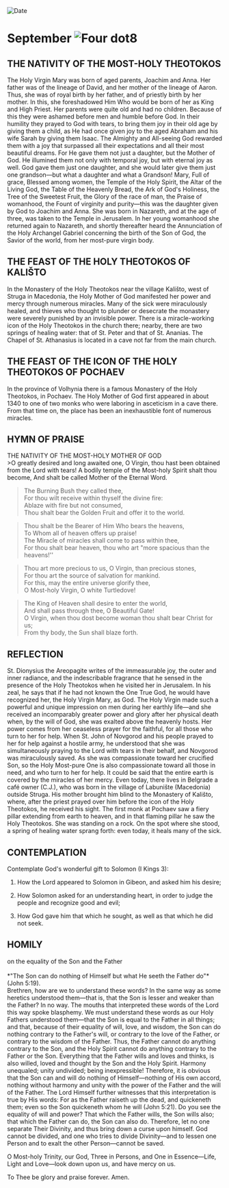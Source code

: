 
<RunningHead />
<Image src="/title-imprint.png" height={68} width={50} alt="Date" className="title-imprint"/>

# <div id="date">September <Image className="four-dot" src="/four-dot.png" height={15} width={15} alt="Four dot" />8</div>

## THE NATIVITY OF THE MOST-HOLY THEOTOKOS

The Holy Virgin Mary was born of aged parents, Joachim and Anna. Her father was of the lineage of David, and her mother of the lineage of Aaron. Thus, she was of royal birth by her father, and of priestly birth by her mother. In this, she foreshadowed Him Who would be born of her as King and High Priest. Her parents were quite old and had no children. Because of this they were ashamed before men and humble before God. In their humility they prayed to God with tears, to bring them joy in their old age by giving them a child, as He had once given joy to the aged Abraham and his wife Sarah by giving them Isaac. The Almighty and All-seeing God rewarded them with a joy that surpassed all their expectations and all their most beautiful dreams. For He gave them not just a daughter, but the Mother of God. He illumined them not only with temporal joy, but with eternal joy as well. God gave them just one daughter, and she would later give them just one grandson—but what a daughter and what a Grandson! Mary, Full of grace, Blessed among women, the Temple of the Holy Spirit, the Altar of the Living God, the Table of the Heavenly Bread, the Ark of God's Holiness, the Tree of the Sweetest Fruit, the Glory of the race of man, the Praise of womanhood, the Fount of virginity and purity—this was the daughter given by God to Joachim and Anna. She was born in Nazareth, and at the age of three, was taken to the Temple in Jerusalem. In her young womanhood she returned again to Nazareth, and shortly thereafter heard the Annunciation of the Holy Archangel Gabriel concerning the birth of the Son of God, the Savior of the world, from her most-pure virgin body.

## THE FEAST OF THE HOLY THEOTOKOS OF KALIŠTO

In the Monastery of the Holy Theotokos near the village Kališto, west of Struga in Macedonia, the Holy Mother of God manifested her power and mercy through numerous miracles. Many of the sick were miraculously healed, and thieves who thought to plunder or desecrate the monastery were severely punished by an invisible power. There is a miracle-working icon of the Holy Theotokos in the church there; nearby, there are two springs of healing water: that of St. Peter and that of St. Ananias. The Chapel of St. Athanasius is located in a cave not far from the main church.

## THE FEAST OF THE ICON OF THE HOLY THEOTOKOS OF POCHAEV

In the province of Volhynia there is a famous Monastery of the Holy Theotokos, in Pochaev. The Holy Mother of God first appeared in about 1340 to one of two monks who were laboring in asceticism in a cave there. From that time on, the place has been an inexhaustible font of numerous miracles.


## HYMN OF PRAISE
<div style={{textAlign:'center', color:'crimson', fontWeight:'bold'}}>
THE NATIVITY OF THE MOST-HOLY MOTHER OF GOD
</div>
>O greatly desired and long awaited one,  
O Virgin, thou hast been obtained from the Lord with tears!  
A bodily temple of the Most-holy Spirit shalt thou become,  
And shalt be called Mother of the Eternal Word.  

>The Burning Bush they called thee,  
For thou wilt receive within thyself the divine fire:  
Ablaze with fire but not consumed,  
Thou shalt bear the Golden Fruit and offer it to the world.  

>Thou shalt be the Bearer of Him Who bears the heavens,  
To Whom all of heaven offers up praise!  
The Miracle of miracles shall come to pass within thee,  
For thou shalt bear heaven, thou who art "more spacious than the heavens!''  

>Thou art more precious to us, O Virgin, than precious stones,  
For thou art the source of salvation for mankind.  
For this, may the entire universe glorify thee,  
O Most-holy Virgin, O white Turtledove!  

>The King of Heaven shall desire to enter the world,  
And shall pass through thee, O Beautiful Gate!  
O Virgin, when thou dost become woman thou shalt bear Christ for us;  
From thy body, the Sun shall blaze forth.  


## REFLECTION

St. Dionysius the Areopagite writes of the immeasurable joy, the outer and inner radiance, and the indescribable fragrance that he sensed in the presence of the Holy Theotokos when he visited her in Jerusalem. In his zeal, he says that if he had not known the One True God, he would have recognized her, the Holy Virgin Mary, as God. The Holy Virgin made such a powerful and unique impression on men during her earthly life—and she received an incomparably greater power and glory after her physical death when, by the will of God, she was exalted above the heavenly hosts. Her power comes from her ceaseless prayer for the faithful, for all those who turn to her for help. When St. John of Novgorod and his people prayed to her for help against a hostile army, he understood that she was simultaneously praying to the Lord with tears in their behalf, and Novgorod was miraculously saved. As she was compassionate toward her crucified Son, so the Holy Most-pure One is also compassionate toward all those in need, and who turn to her for help. It could be said that the entire earth is covered by the miracles of her mercy. Even today, there lives in Belgrade a café owner (C.J.), who was born in the village of Labunište (Macedonia) outside Struga. His mother brought him blind to the Monastery of Kališto, where, after the priest prayed over him before the icon of the Holy Theotokos, he received his sight. The first monk at Pochaev saw a fiery pillar extending from earth to heaven, and in that flaming pillar he saw the Holy Theotokos. She was standing on a rock. On the spot where she stood, a spring of healing water sprang forth: even today, it heals many of the sick.


## CONTEMPLATION

Contemplate God's wonderful gift to Solomon (I Kings 3):

1. How the Lord appeared to Solomon in Gibeon, and asked him his desire;

2. How Solomon asked for an understanding heart, in order to judge the people and recognize good and evil;

3. How God gave him that which he sought, as well as that which he did not seek.


## HOMILY
<div style={{textAlign:'center', color:'crimson', fontWeight:'bold'}}>
on the equality of the Son and the Father
</div>
<br />
<div style={{textAlign:'right'}}>
*"The Son can do nothing of Himself but what He seeth the Father do"* (John 5:19).
</div>
Brethren, how are we to understand these words? In the same way as some heretics understood them—that is, that the Son is lesser and weaker than the Father? In no way. The mouths that interpreted these words of the Lord this way spoke blasphemy. We must understand these words as our Holy Fathers understood them—that the Son is equal to the Father in all things; and that, because of their equality of will, love, and wisdom, the Son can do nothing contrary to the Father's will, or contrary to the love of the Father, or contrary to the wisdom of the Father. Thus, the Father cannot do anything contrary to the Son, and the Holy Spirit cannot do anything contrary to the Father or the Son. Everything that the Father wills and loves and thinks, is also willed, loved and thought by the Son and the Holy Spirit. Harmony unequaled; unity undivided; being inexpressible! Therefore, it is obvious that the Son can and will do nothing of Himself—nothing of His own accord, nothing without harmony and unity with the power of the Father and the will of the Father. The Lord Himself further witnesses that this interpretation is true by His words: For as the Father raiseth up the dead, and quickeneth them; even so the Son quickeneth whom he will (John 5:21). Do you see the equality of will and power? That which the Father wills, the Son wills also; that which the Father can do, the Son can also do. Therefore, let no one separate Their Divinity, and thus bring down a curse upon himself. God cannot be divided, and one who tries to divide Divinity—and to lessen one Person and to exalt the other Person—cannot be saved.

O Most-holy Trinity, our God, Three in Persons, and One in Essence—Life, Light and Love—look down upon us, and have mercy on us.

To Thee be glory and praise forever. Amen.